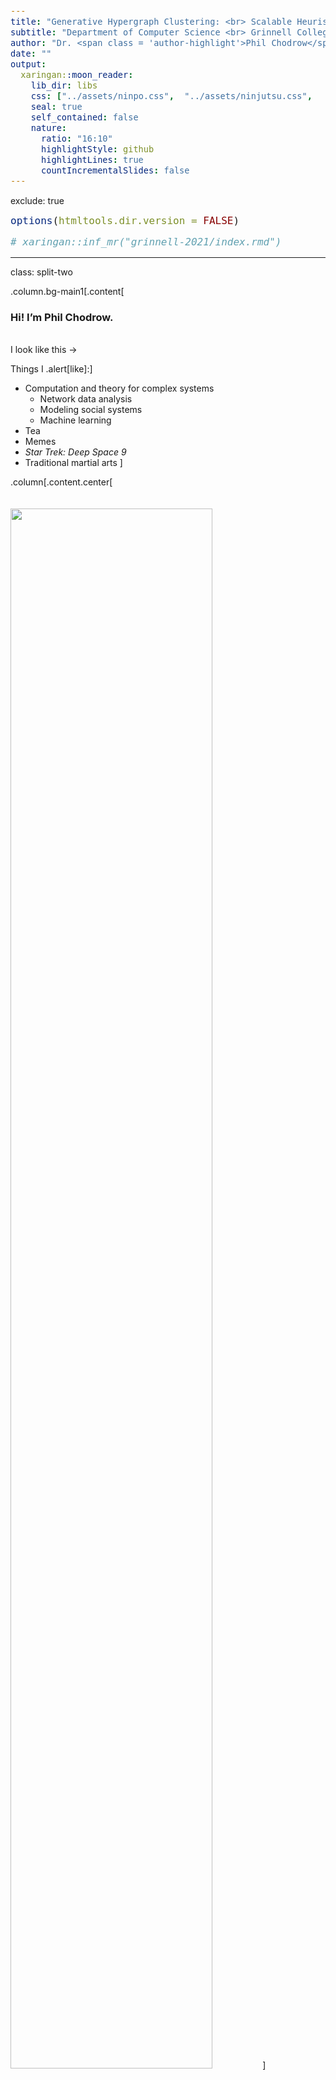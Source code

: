 ```yaml
---
title: "Generative Hypergraph Clustering: <br> Scalable Heuristics and Sparse Thresholds"                 
subtitle: "Department of Computer Science <br> Grinnell College"
author: "Dr. <span class = 'author-highlight'>Phil Chodrow</span> <br> University of California, Los Angeles <br> November 18th, 2021"           
date: ""              
output:                         
  xaringan::moon_reader:         
    lib_dir: libs             
    css: ["../assets/ninpo.css",  "../assets/ninjutsu.css",   "../assets/shinobi.css", "../assets/pc_custom.css", "css/pc_custom.css"]    
    seal: true   
    self_contained: false  
    nature: 
      ratio: "16:10"
      highlightStyle: github     
      highlightLines: true 
      countIncrementalSlides: false  
---
```

exclude: true   
<style type="text/css">
code.r{ 
  font-size: 16px; 
}
pre {
  font-size: 16px !important;  
}
</style>
```r
options(htmltools.dir.version = FALSE)
```

```r
# xaringan::inf_mr("grinnell-2021/index.rmd")
```



---

class: split-two 

.column.bg-main1[.content[

### Hi! I'm Phil Chodrow.

<br>
I look like this $\rightarrow$

Things I .alert[like]:]

- Computation and theory for complex systems
  - Network data analysis
  - Modeling social systems
  - Machine learning
- Tea
- Memes
- *Star Trek: Deep Space 9*  
- Traditional martial arts
]

.column[.content.center[<br><br><br>
<img src="img/phil.jpg" width=80%>]


]





---

class: bg-main1 
background-image: url("../img-lib/geo-intro.png")
background-size: contain
 
# My Journey
 



---

class: split-two
layout: false

.column.bg-main1[
.content[ 
  ## Graphs and Hypergraphs 
 
  <br> 
  A .alert[graph] consists of a set of nodes and a set of edges. Each edge is a set of two nodes. 

<br> <br> <br> <br> <br>
  In .alert[hypergraphs], edges can contain *any number* of nodes.     
]
]

.column[
  .vmiddle[
  <img src="img/graph-hypergraph.png" width=100%></img>
  ] 
]

---

class: split-two
layout: false

.column.bg-main1[
  
## Hypergraph Data

]

.column.bg-main2[.vmiddle[
  <br>
]]

---

class: split-two
layout: false

.column.bg-main1[
  
  ## Hypergraph Data

<br> <br> 

  - .alert[**Interaction**]: nodes are agents, edges are interaction events (socializing in groups, attending events).
  
]

.column.bg-main2[.vmiddle[.stretch[
  <img src="img/social-interaction.jpeg" width=100%></img> 
]]]

---

class: split-two
layout: false

.column.bg-main1[
  
  ## Hypergraph Data

<br> <br> 

  - .alert[**Interaction**]: nodes are agents, edges are interaction events (socializing in groups, attending events).
  - .alert[**Collaboration**]: nodes are collaborators, edges are projects or teams (scholarly papers, legislation, etc). 
  

]

.column.bg-main2[.vmiddle[.stretch[
  <img src="img/teamwork.jpeg" width=100%></img> 
]]]

---

class: split-two
layout: false

.column.bg-main1[
  
  ## Hypergraph Data

<br> <br> 

  - .alert[**Interaction**]: nodes are agents, edges are interaction events (socializing in groups, attending events).
  - .alert[**Collaboration**]: nodes are collaborators, edges are projects or teams (scholarly papers, legislation, etc). 
  - .alert[**Co-presence**]: nodes are chemical compounds, edges are drugs formed from those compounds.

]

.column.bg-main2[.vmiddle[.stretch[
  <img src="img/mccoy.png" width=100%></img> 
]]]

---

layout: false
class: split-two

.column.bg-main1[
  ### Hypergraph Clustering

  <br>
  Given some hypergraph data, assign each node to a .alert[**cluster**] (or "community") of "related" nodes. 
  <br> <br>
  "*Related*": often interpreted as "*densely interconnected.*"
<br> <br>
  Applications in social network analysis, drug discovery, image processing, data visualization...

  
  .footnote[
  .alert2[One survey in]: <br> <b>PSC</b>, N. Veldt, A. R. Benson, (2021). Generative hypergraph clustering: from blockmodels to modularity, <i>Science Advances</i>, 7:eabh1303
  ]

  
]
.column[.content.vmiddle[.stretch[
  <img src="img/detection-1.png" width=100%>
]]]


---

layout: true
class: split-two middle 
 
.column[
  .split-three[ 
  .row.bg-main1[.content.vmiddle[.font_medium[Generative clustering with .alert[hypergraph blockmodels]].
  ]]    
  .row.bg-main2[.content.vmiddle[.font_medium[Scalable, greedy heuristics for .alert[large hypergraphs].] 
  ]] 
  .row.bg-main3[.content.vmiddle[.font_medium[.alert[Sparse thresholds] and eigenvector methods.] 
  ]]
]
] 

.column[.center[.stretch[
  {{content}} 
]]]

---
class: hide-row2-col1 hide-row3-col1 hide-row4-col1 hide-row5-col1 

<br>
<img src="img/pure-fiction.png" width=100%>

---
class: hide-row3-col1 hide-row4-col1 hide-row5-col1


<img src="img/contact-clustering-excerpt.png" width=100%>

  
---
class: hide-row4-col1   hide-row5-col1 

<img src="img/spectrum.png" width=75%> 
<img src="img/heatmap-exp-1.png" width=85%> 

---

class: fade-row2-col1 fade-row3-col1 fade-row4-col1 fade-row5-col1

  <br>
  <img src="img/pure-fiction.png" width=100%>

---

layout: false
background-image: url(img/task.png)
background-size: contain

---

layout: false
background-image: url(img/fiction.png)
background-size: contain


---

class: split-two
layout: false

.column[ 
  ### Hypergraph Stochastic Blockmodel
  <img src="img/pure-fiction.png" width=90%>
]

.column.bg-main1[


.font_smaller[

### &nbsp; <br>  &nbsp;  
1. Give each node $i$ a cluster label $z_i$ and a degree-weight $\theta_i$ (higher weight $\implies$ more hyperedges involving that node).
2. For each tuple $R$ of nodes, sample a random number of edges:
$$a_R \sim \mathrm{Poisson}\left(\Omega(\mathbf{z}_R)\prod_{i \in R}\theta_i\right)$$

Here, $\Omega$ is an *affinity function* that encodes which combinations of groups are likely to form hyperedges. 
]

.footnote[
Bernoulli variant proposed by Ke et al (2019), *arXiv:*:1909.06503
]
]

---

class: split-two
layout: false

.column[ 
  ### Hypergraph Stochastic Blockmodel
  <img src="img/pure-fiction.png" width=90%>
]

.column.bg-main1[

<br> <br> <br> 
## The Big Message

The generative approach to hypergraph clustering offers both .alert[scalable heuristics] and .alert2[fundamental theoretical insights]. 
]

---

layout: true
class: split-two middle 
 
.column[
  .split-three[ 
  .row.bg-main1[.content.vmiddle[.font_medium[Generative clustering with .alert[hypergraph blockmodels]].
  ]]    
  .row.bg-main2[.content.vmiddle[.font_medium[Scalable, greedy heuristics for .alert[large hypergraphs].] 
  ]] 
  .row.bg-main3[.content.vmiddle[.font_medium[.alert[Sparse thresholds] and eigenvector methods.] 
  ]]
]
] 

.column[.center[.stretch[
  {{content}} 
]]]

---

class: fade-row1-col1 fade-row3-col1 fade-row4-col1 fade-row5-col1

  <img src="img/contact-clustering-excerpt.png" width=100%>

---

class: split-two 
layout: false

.column.bg-main1[

<br> <br>
### Motivation 

Suppose we have some hypergraph Big Data® with suspected cluster structure.   

### Question

Can we do .alert[scalable] clustering with statistical foundations?


]

.column[.stretch[ 
  <img src="img/hmod-paper.png" width=100%>   
]]

---
class: split-50 bg-main1 
layout: false 
 
.row[ 
.split-three[
.column[<br><br>
  <img src="img/nate_portrait.jpeg" width=90%> 
  ]
.column[<br><br>
  <img src="img/austin.jpg" width=90%> 
]
.column[<br><br>
  <img src="img/phil_portrait.jpeg" width=90%>   
] 

]
]
.row[ 
.split-three[
.column[<br>
  .font_large[.alert-no-bold[<nobr>Nate Veldt</nobr>]]
  <nobr>Computer Science</nobr> <br> Texas A&M      
  .alert2[@n_veldt]
]  
.column[<br>
  .font_large[.alert-no-bold[<nobr>Austin Benson</nobr>]]
   Computer Science <br> Cornell      
   .alert2[@austinbenson]
]
.column[<br>
  .font_large[.alert-no-bold[<nobr>Phil Chodrow</nobr>]]
  <nobr>Mathematics</nobr> <br> UCLA
  <br> .alert2[@PhilChodrow] <br>
]
]
]



---

class: split-two
layout: 

.column.bg-main1[
### The Affinity Function $\Omega$

<br> <br>

This controls how hyperedges form in response to node labels. 

Let's focus on the .alert[All-Or-Nothing] affinity.

This models the idea that edges form most frequently when nodes have the same labels. 


]

.column[

### <br>

<br> <br>

Let $e$ be a hyperedge of size $k$: 

$$\Omega(\mathbf{z}_e) = \begin{cases}
  \omega_{k1} &\quad e \text{ has all same labels} \\ 
  \omega_{k0} &\quad \text{otherwise}\;.  
\end{cases}$$

<br>

$$\Omega(\color{#ff5252}{\bullet} \color{#ff5252}{\bullet} \color{#ff5252}{\bullet}) > \Omega(\color{#ff5252}{\bullet} \color{#ff5252}{\bullet} \color{#FFD046}{\bullet})= \Omega(\color{#ff5252}{\bullet} \color{#FFD046}{\bullet} \color{#6ec0de}{\bullet})\ldots$$ 

]

<!-- ---

class: split-two
layout: false


.column.bg-main1[
  ## Maximum-Likelihood Inference

  <br>

  We only observe $H$. How do we learn the clusters $\mathbf{z}$?

  Let $P(H; \theta, \mathbf{z}, \omega)$ be the probability of realizing a hypergraph $H$ with parameters $(\theta, \mathbf{z}, \omega)$. 

  .alert[Maximum-Likelihood Inference]: 

  $$(\hat{\theta}, \hat{\mathbf{z}}, \hat{\omega}) = \text{argmax}_{\theta, \mathbf{z}, \omega} \log P(H; \theta, \mathbf{z}, \omega).$$ 
]

.column[
  
  <br> <br> <br>

  Some estimates can be approximated quickly:

<br> 
  **Degree Weights**

  $$\hat{\theta}_i \approx\text{degree of node }i \equiv d_i$$

  **Affinity Values** (requires estimate of $\mathbf{z}$)

.font_smaller[
  $$\omega_{k1} \approx \frac{\text{# homogeneous hyperedges }}{\prod_{j} (\text{sum of degrees in cluster } j)}\;.$$
]

.footnote[Approximations exact when all clusters are same size]

] -->


---

## Estimating labels $\mathbf{z}$

With the All-Or-Nothing affinity, we can derive an objective function from a maximum-likelihood problem for our blockmodel: 

$$
Q \triangleq \sum_k \color{#ff5252}{\beta_k} \left[(\text{# homogeneous }k\text{-edges}) - \color{#21728f}{\gamma_k}\sum_j (\text{# of edges in cluster } j)^k\right]
$$

$\color{#ff5252}{\beta_k} \triangleq \log \omega_{k1} - \log \omega_{k0}$. <br>
$\color{#21728f}{\gamma_k} \triangleq \frac{1}{\beta_k}(\omega_{k1} - \omega_{k0})$.

**Maximum-Likelihood Problem**: find cluster labels $\mathbf{z}$ to make $Q$ large. 

 
.footnote[
   
Derivation follows Newman, "Equivalence between modularity optimization and maximum likelihood methods for community detection." *PRE*, 2016
  
Generalizes Kamiński et al., "Clustering via hypergraph modularity." *PLoS ONE*, 2019] 

---

class: split-two

.column.bg-main1[

### Hypergraph Maximum-Likelihood Louvain Algorithm

<br>

1. All nodes start in their own cluster. 
2. Greedily .alert[merge] nodes to maximize $Q$. 
3. Then, greedily merge .alert2[entire clusters] of nodes.  
4. Estimate parameters $\omega$ and $\{\theta_i\}$.
5. Repeat!

Extends Louvain algorithm for graphs.

.footnote[Blondel et al. "Fast unfolding of communities in large networks." *J. Stat. Mech.*, 2008]
]

.column[ 
  
  <br>
  <img src="img/louvain.png" width=100%>
  
  .footnote[Image from Traag et al., "From Louvain to Leiden: guaranteeing well-connected communities," *Scientific Reports*, 2019]
]

---
background-image: url(img/performance.png)
background-size: contain

#### We can retrieve correlated partitions on synthetic hypergraphs of .alert[1M nodes].

<br> <br> <br> <br> <br> <br> <br> <br> <br> <br> <br> <br> <br> 

Hypergraph Louvain is roughly as fast as baseline graph methods. 

---

### .alert[Empirical data]: school contact hypergraphs. 

<br> 
.center[<img src="img/sociopatterns.jpg" width=70%>]

Cluster labels are classes in a primary school and a high school (in France). 


.footnote[
Stehlé et al. (*PLoS ONE*, 2011) and Mastrandrea et al. (*PLoS ONE*, 2015)
]

---


background-image: url(img/contact-clustering.png)
background-size: contain

---

background-image: url(img/recovery_experiments.png)
background-size: contain

---

class: split-two

.column.bg-main1[
  
  ## Summing Up

  <br>

  The generative approach informs .alert[scalable algorithms] for clustering hypergraphs. 

  These algorithms .alert[inherit assumptions] from their generative models. 

  These algorithms can .alert[outperform graph-based methods] on social interaction data sets. 

]

.column[.stretch[ 
  <img src="img/hmod-paper.png" width=100%>   
]]

---

layout: true
class: split-two middle 
 
.column[
  .split-three[ 
  .row.bg-main1[.content.vmiddle[.font_medium[Generative clustering with .alert[hypergraph blockmodels]].
  ]]    
  .row.bg-main2[.content.vmiddle[.font_medium[Scalable, greedy heuristics for .alert[large hypergraphs].] 
  ]] 
  .row.bg-main3[.content.vmiddle[.font_medium[.alert[Sparse thresholds] and eigenvector methods.] 
  ]]
]
] 

.column[.center[.stretch[
  {{content}} 
]]]

---

class: fade-row1-col1 fade-row2-col1 fade-row4-col1 fade-row5-col1

<img src="img/spectrum.png" width=75%> 
<img src="img/heatmap-exp-1.png" width=85%> 

---

layout: false
class: split-two

.column.bg-main1[ 
  ### Sparsity

  <br>
  A hypergraph blockmodel is .alert[*sparse*] if $\Omega$ is tuned so that 

  $$ \Omega(\mathbf{z}_R) = O(n^{1-\left|{R}\right|})\;. $$

  **Consequence**: \# edges attached to a node doesn't grow with the size of the hypergraph. 

  .alert[Intuition]: if the world's population doubled, the number of friends that you personally have might not change too much. 
]

.column[
  ### Fundamental Limits

  <br>
  In graphs, it turns out that there are sparse models for which algorithms can't even .alert[sometimes] find clusters that are even .alert2[correlated] with the correct ones.   

  
  <br>
  What about hypergraphs?

  <br>
  ***Note***: *here we are primarily interested in theoretical limits rather than practical performance.*
]

---
class: split-50 bg-main1 
layout: false 
 
.row[ 
.split-three[
.column[<br><br>
  <img src="img/eikmeier-3.png" width=90%> 
]
.column[<br><br>
  <img src="img/jamie_portrait.jpeg" width=90%> 
  ]
.column[<br><br>
  <img src="img/phil_portrait.jpeg" width=90%>   
] 

]
]
.row[ 
.split-three[
.column[<br>
  .font_large[.alert-no-bold[<nobr>Nicole Eikmeier</nobr>]]
   Computer Science <br> Grinnell College      
   .alert2[@NicoleEikmeier]
]
.column[<br>
  .font_large[.alert-no-bold[<nobr>Jamie Haddock</nobr>]]
  <nobr>Mathematics</nobr> <br> Harvey Mudd College      
  .alert2[@jamie_hadd]
]  
.column[<br>
  .font_large[.alert-no-bold[<nobr>Phil Chodrow</nobr>]]
  <nobr>Mathematics</nobr> <br> UCLA
  <br> .alert2[@PhilChodrow] <br>
]
]
]

---

class: 

### A Testbed for Sparse Hypergraph Clustering

<img src="img/detectability-setup.png" width=100%>


---

### Greedy Methods

<img src="img/detectability-louvain.png" width=100%>

Greedy methods (from last time) fail in large regions of our testbed! Can we do better?

<!-- ---

class: split-two
layout: false

.column.bg-main1[
  ## Belief Propagation...

<br>

  ...is the "cavity method" of statistical physics. 

  ...is an approximate method for learning graphical models. 

  ...is a discrete-time dynamical system.  

  ...is **very** expensive on hypergraphs. 
]

.column[

## &nbsp;



Formally, iterate these updates to convergence: 
<br> 
\begin{align}
\mu_{iR}^{(s)} &\gets \frac{1}{Z_{iR}}\prod_{Q \in \binom{[n]}{|R|}\setminus R} \nu_{Qi}^{(s)} \\ 
\nu_{Ri}^{(s)} &\gets \frac{1}{Z_{Ri}}\sum_{\mathbf{z}:z_i = s}P(a_R| \mathbb{z}_R)\prod_{j \in R\setminus i} \mu_{jR}^{(z_j)}
\end{align}

.font_smaller[  
$\mu_{iR}^{(s)}$ is "node $i$'s confidence that it belongs to cluster $s$ based on other nodes in tuple $R$."

$Z_{iR}$ is a normalization constant. 

$P(a_R|\mathbb{z}_R)$ is our HSBM. 
]
] -->

---

class: split-two

.column.bg-main1[

### The Belief-Propagation Jacobian



.alert[Belief-propagation] is a method for learning probabilistic machine learning models, but it's very expensive on hypergraphs. 

<br>

We can approximate BP by computing eigenvectors of a certain matrix, called the .alert2[Jacobian]. 

]
.column[
  

### &nbsp; 


In a sparse HSBM, 

  $$\mathbf{J} = \sum_{k = 1}^{\bar{k}} \mathbf{C}_k \otimes \mathbf{B}_k + O(n^{-1})\;,$$

  - $\mathbf{C}_k$ is a matrix of parameters that depends on the affinity function $\Omega$. 
  - $\mathbf{B}_k$ is a matrix called the *Hashimoto matrix* for edges of size $k$. 
  - $\otimes$ is the matrix Kronecker product. 


.footnote[
  .alert2[Shown for graphs by]: <br> Krzakala et al. (2013)  Spectral redemption in clustering sparse networks, <i>PNAS</i> 110 (52) 20935-20940
]
]

---

background-image: url(img/algorithm-demo.png)
background-size: contain

### Belief-Propagation Spectral Clustering

<br> <br> <br> <br> <br> <br> <br> <br> <br> <br> <br> <br> <br>  Real leading eigenvectors of $\mathbf{J}$ contain cluster information! 

<!-- ---

### Linear algebra for faster computation

$\mathbf{J}$ is a *really* big matrix; eigencomputations are expensive.  

**Theorem (PSC, JH, NE '21)**: Under mild conditions, the "interesting" eigenvalues of $\mathbf{J}$ are also eigenvalues of the (smaller) matrix

$$\mathbf{J}' = (\mathbf{G}\otimes \mathbf{I}_n) \left[\begin{matrix} 
\mathbf{0} & \mathbf{I}_\ell \otimes \mathbb{D} \\ 
\mathbf{0} & \mathbf{I}_\ell \otimes \mathbb{A}
\end{matrix}\right] - \bar{\mathbf{G}} \left[\begin{matrix} 
\mathbf{0} & \mathbf{I}_\ell \otimes \mathbf{I}_{\kappa } \\ 
\mathbf{I}_\ell \otimes (\mathbf{K} - \mathbf{I}_{\kappa}) & \mathbf{I}_\ell \otimes (\mathbf{K} - 2\mathbf{I}_{\kappa})
\end{matrix}\right] \otimes \mathbf{I}_n$$

.font_smaller[.font_smaller[
- $\ell$ is the number of groups
- $\mathbf{G}$, $\bar{\mathbf{G}}$ are matrices holding statistical parameters. 
- $\kappa$ is the number of distinct edge sizes, $n$ is the number of nodes. 
- $\mathbb{A} \in \mathbb{R}^{\kappa n\times \kappa n}$ collects adjacency information for each hyperedge size.
- $\mathbb{D} \in \mathbb{R}^{\kappa n\times \kappa n}$ collects node degrees for each hyperedge size. 
- $\mathbf{K} \in \mathbb{R}^{\kappa \times \kappa }$ lists possible edge sizes. 
- $\mathbf{I}_{\ell} \in \mathbb{R}^{\ell\times \ell}$ is the matrix identity of size $\ell$. 
- $\otimes$ is the Kronecker product. 
]] -->

---
### *Flashback: Greedy Methods*

<img src="img/detectability-louvain.png" width=100%>

---

### BP Jacobian Spectral Algorithm

.center[
<img src="img/heatmap-exp-1-no-curve.png" width=80%>
]

---

### BP Jacobian Spectral Algorithm

.center[
<img src="img/heatmap-exp-1.png" width=80%>
]

---

class: split-two

.column.bg-main1[
### Detectability Threshold

.alert[**Conjecture**]: In a 2-group testbed with edge sizes $k_1,k_2,\ldots$ and $c_k$ edges of size $k$ per node, detection is possible outside the ellipsoid with centroid $(x_{k_1},x_{k_2},\ldots)$ and radii $(r_{k_1},r_{k_1}\ldots)$, where: 

$$
\begin{align}
x_k &= \frac{1-a_k}{2-a_k} d \\ 
r_k &= \frac{\sqrt{(k-1)c_k}}{2-a_k} \\
a_k &= \frac{1-2^{2-k}}{1-2^{1-k}}\;.
\end{align}
$$

]
.column[.stretch[
.center[ <br> <br> <br>
<img src="img/4-heatmaps.png" width=100%>
]
]
]

---

class: split-two
layout: false

.column.bg-main1[

## Summing Up

<br>

Belief-propagation spectral clustering can help us form conjectures about when detecting clusters is .alert[even possible].  

Proving these conjectures is likely to require fancy probability theory. 

]

.column[.stretch[
.center[ <br> <br> <br>
<img src="img/4-heatmaps.png" width=100%>
]
]
]

---

class: bg-main1

## Today's Big Message

The generative approach to hypergraph clustering offers both .alert[scalable heuristics] and .alert2[fundamental theoretical insights]. 

### Lots more to do!  

1. Scalable heuristics for more general affinity functions $\Omega$. 
2. Prove those detectability conjectures. 
3. More complex models:
  - Weighted hypergraphs
  - Hypergraphs with node metadata
  - Dynamic interactions (timestamped edges)
  - Etc



---

class: split-two

.column.bg-main1[
# **Thanks!**

.row[ 
.split-two[
.column[.lil-stretch[<br><br><br><br> 
  <img src="img/nate.jpg" width=80%> 
  .alert[Nate Veldt] <br> Texas A&M
  ]
  ]
.column[
  .lil-stretch[<br><br><br><br>
  <img src="img/austin.jpg" width=80%> 
  .alert[Austin Benson] <br> Cornell 
  ]
]]]

<br> <br> <br> <br> <br> <br> <br> <br> <br>
<b>PSC</b>, N. Veldt, A. R. Benson, (2021). Generative hypergraph clustering: from blockmodels to modularity, <i>Science Advances</i>, 7:eabh1303
]

.column[ 
# &nbsp;   

.row[ 
.split-two[
.column[.lil-stretch[<br><br><br><br> 
  <img src="img/eikmeier-3.png" width=80%> 
  .alert[**Nicole Eikmeier**] <br> Grinnell 
  ]
  ]
.column[
  .lil-stretch[<br><br><br><br>
  <img src="img/jamie_portrait.jpeg" width=80%> 
  .alert[**Jamie Haddock**] <br> Harvey Mudd 
  ]
]]]

<br><br><br><br><br><br><br><br><br>
<b>PSC</b>, N. Eikmeier, J. Haddock, (2021). Nonbacktracking spectral clustering of nonuniform hypergraphs, <i>In preparation</i>
]

---

class: bg-main1 middle

# Bonus Content (extra slides)

---

layout: false
class: split-two

.column.bg-main1[
  ### A Note on Expectations
  
  <br>

  Nontrivial clustering problems almost always have multiple, .alert[competing] answers. 

  When a unique optimal answer exists, it is usually .alert[NP-hard] to compute. 

  So, we usually aim for .alert2[heuristics] with interpretable properties. 

  .footnote[
    Good et al. (2010), "The performance of modularity maximization in practical contexts", *PRE* 81.4:046106
    <br> <br>
    Brandes et al. (2007), "On finding graph clusterings with maximum modularity," *WG'07*:121-132 
  ]

]
.column[.content.vmiddle[.stretch[
  <img src="img/detection-1.png" width=100%>
]]]

